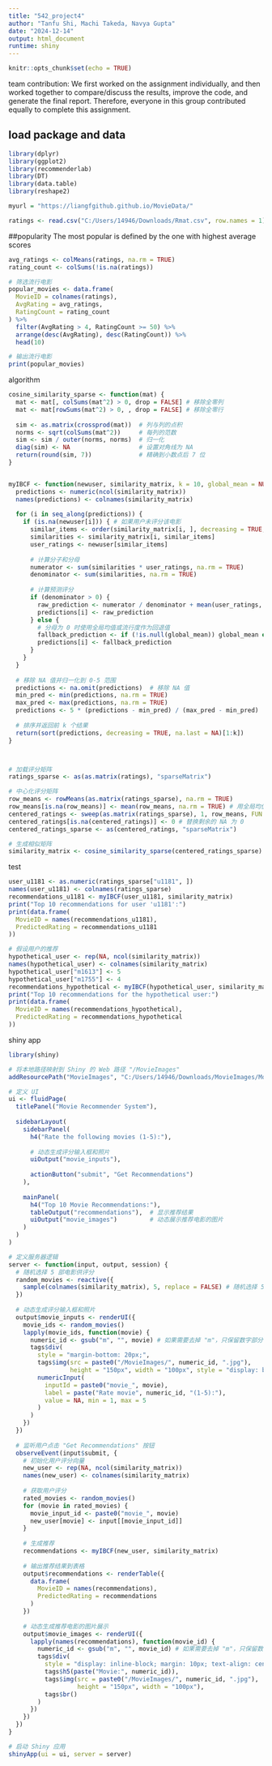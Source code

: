 ---
title: "542_project4"
author: "Tanfu Shi, Machi Takeda, Navya Gupta"
date: "2024-12-14"
output: html_document
runtime: shiny
---

```{r setup, include=FALSE}
knitr::opts_chunk$set(echo = TRUE)
```
team contribution: We first worked on the assignment individually, and then worked together to compare/discuss the results, improve the code, and generate the final report. Therefore, everyone in this group contributed equally to complete this assignment.

## load package and data
```{r}
library(dplyr)
library(ggplot2)
library(recommenderlab)
library(DT)
library(data.table)
library(reshape2)

myurl = "https://liangfgithub.github.io/MovieData/"

ratings <- read.csv("C:/Users/14946/Downloads/Rmat.csv", row.names = 1)

```

##popularity
The most popular is defined by the one with highest average scores
```{r}
avg_ratings <- colMeans(ratings, na.rm = TRUE)
rating_count <- colSums(!is.na(ratings))

# 筛选流行电影
popular_movies <- data.frame(
  MovieID = colnames(ratings),
  AvgRating = avg_ratings,
  RatingCount = rating_count
) %>%
  filter(AvgRating > 4, RatingCount >= 50) %>%
  arrange(desc(AvgRating), desc(RatingCount)) %>%
  head(10)

# 输出流行电影
print(popular_movies)

```
algorithm
```{r}
cosine_similarity_sparse <- function(mat) {
  mat <- mat[, colSums(mat^2) > 0, drop = FALSE] # 移除全零列
  mat <- mat[rowSums(mat^2) > 0, , drop = FALSE] # 移除全零行
  
  sim <- as.matrix(crossprod(mat))  # 列与列的点积
  norms <- sqrt(colSums(mat^2))     # 每列的范数
  sim <- sim / outer(norms, norms)  # 归一化
  diag(sim) <- NA                   # 设置对角线为 NA
  return(round(sim, 7))             # 精确到小数点后 7 位
}


myIBCF <- function(newuser, similarity_matrix, k = 10, global_mean = NULL) {
  predictions <- numeric(ncol(similarity_matrix))
  names(predictions) <- colnames(similarity_matrix)
  
  for (i in seq_along(predictions)) {
    if (is.na(newuser[i])) { # 如果用户未评分该电影
      similar_items <- order(similarity_matrix[i, ], decreasing = TRUE, na.last = NA)[1:k]
      similarities <- similarity_matrix[i, similar_items]
      user_ratings <- newuser[similar_items]
      
      # 计算分子和分母
      numerator <- sum(similarities * user_ratings, na.rm = TRUE)
      denominator <- sum(similarities, na.rm = TRUE)
      
      # 计算预测评分
      if (denominator > 0) {
        raw_prediction <- numerator / denominator + mean(user_ratings, na.rm = TRUE)
        predictions[i] <- raw_prediction
      } else {
        # 分母为 0 时使用全局均值或流行度作为回退值
        fallback_prediction <- if (!is.null(global_mean)) global_mean else mean(newuser, na.rm = TRUE)
        predictions[i] <- fallback_prediction
      }
    }
  }
  
  # 移除 NA 值并归一化到 0-5 范围
  predictions <- na.omit(predictions)  # 移除 NA 值
  min_pred <- min(predictions, na.rm = TRUE)
  max_pred <- max(predictions, na.rm = TRUE)
  predictions <- 5 * (predictions - min_pred) / (max_pred - min_pred)  # 线性归一化
  
  # 排序并返回前 k 个结果
  return(sort(predictions, decreasing = TRUE, na.last = NA)[1:k])
}



# 加载评分矩阵
ratings_sparse <- as(as.matrix(ratings), "sparseMatrix")

# 中心化评分矩阵
row_means <- rowMeans(as.matrix(ratings_sparse), na.rm = TRUE)
row_means[is.na(row_means)] <- mean(row_means, na.rm = TRUE) # 用全局均值替换 NaN
centered_ratings <- sweep(as.matrix(ratings_sparse), 1, row_means, FUN = "-", check.margin = FALSE)
centered_ratings[is.na(centered_ratings)] <- 0 # 替换剩余的 NA 为 0
centered_ratings_sparse <- as(centered_ratings, "sparseMatrix")

# 生成相似矩阵
similarity_matrix <- cosine_similarity_sparse(centered_ratings_sparse)


```
test
```{r}
user_u1181 <- as.numeric(ratings_sparse["u1181", ])
names(user_u1181) <- colnames(ratings_sparse)
recommendations_u1181 <- myIBCF(user_u1181, similarity_matrix)
print("Top 10 recommendations for user 'u1181':")
print(data.frame(
  MovieID = names(recommendations_u1181),
  PredictedRating = recommendations_u1181
))

# 假设用户的推荐
hypothetical_user <- rep(NA, ncol(similarity_matrix))
names(hypothetical_user) <- colnames(similarity_matrix)
hypothetical_user["m1613"] <- 5
hypothetical_user["m1755"] <- 4
recommendations_hypothetical <- myIBCF(hypothetical_user, similarity_matrix)
print("Top 10 recommendations for the hypothetical user:")
print(data.frame(
  MovieID = names(recommendations_hypothetical),
  PredictedRating = recommendations_hypothetical
))

```
shiny app
```{r}
library(shiny)

# 将本地路径映射到 Shiny 的 Web 路径 "/MovieImages"
addResourcePath("MovieImages", "C:/Users/14946/Downloads/MovieImages/MovieImages/")

# 定义 UI
ui <- fluidPage(
  titlePanel("Movie Recommender System"),
  
  sidebarLayout(
    sidebarPanel(
      h4("Rate the following movies (1-5):"),
      
      # 动态生成评分输入框和照片
      uiOutput("movie_inputs"),
      
      actionButton("submit", "Get Recommendations")
    ),
    
    mainPanel(
      h4("Top 10 Movie Recommendations:"),
      tableOutput("recommendations"),  # 显示推荐结果
      uiOutput("movie_images")         # 动态展示推荐电影的图片
    )
  )
)

# 定义服务器逻辑
server <- function(input, output, session) {
  # 随机选择 5 部电影供评分
  random_movies <- reactive({
    sample(colnames(similarity_matrix), 5, replace = FALSE) # 随机选择 5 部电影
  })
  
  # 动态生成评分输入框和照片
  output$movie_inputs <- renderUI({
    movie_ids <- random_movies()
    lapply(movie_ids, function(movie) {
      numeric_id <- gsub("m", "", movie) # 如果需要去掉 "m"，只保留数字部分
      tags$div(
        style = "margin-bottom: 20px;",
        tags$img(src = paste0("/MovieImages/", numeric_id, ".jpg"), 
                 height = "150px", width = "100px", style = "display: block; margin-bottom: 5px;"),
        numericInput(
          inputId = paste0("movie_", movie),
          label = paste("Rate movie", numeric_id, "(1-5):"),
          value = NA, min = 1, max = 5
        )
      )
    })
  })
  
  # 监听用户点击 "Get Recommendations" 按钮
  observeEvent(input$submit, {
    # 初始化用户评分向量
    new_user <- rep(NA, ncol(similarity_matrix))
    names(new_user) <- colnames(similarity_matrix)
    
    # 获取用户评分
    rated_movies <- random_movies()
    for (movie in rated_movies) {
      movie_input_id <- paste0("movie_", movie)
      new_user[movie] <- input[[movie_input_id]]
    }
    
    # 生成推荐
    recommendations <- myIBCF(new_user, similarity_matrix)
    
    # 输出推荐结果到表格
    output$recommendations <- renderTable({
      data.frame(
        MovieID = names(recommendations),
        PredictedRating = recommendations
      )
    })
    
    # 动态生成推荐电影的图片展示
    output$movie_images <- renderUI({
      lapply(names(recommendations), function(movie_id) {
        numeric_id <- gsub("m", "", movie_id) # 如果需要去掉 "m"，只保留数字部分
        tags$div(
          style = "display: inline-block; margin: 10px; text-align: center;",
          tags$h5(paste("Movie:", numeric_id)),
          tags$img(src = paste0("/MovieImages/", numeric_id, ".jpg"), 
                   height = "150px", width = "100px"),
          tags$br()
        )
      })
    })
  })
}

# 启动 Shiny 应用
shinyApp(ui = ui, server = server)

```



